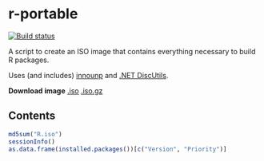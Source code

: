r-portable
==========
[![Build status](https://ci.appveyor.com/api/projects/status/w016xch3qm00msde/branch/master)](https://ci.appveyor.com/project/krlmlr/r-portable/branch/master)

A script to create an ISO image that contains everything necessary to build R packages.

Uses (and includes) [innounp](http://innounp.sourceforge.net/) and [.NET DiscUtils](http://discutils.codeplex.com/).

**Download image** [.iso](https://rportable.blob.core.windows.net/r-portable/master/R.iso) [.iso.gz](https://rportable.blob.core.windows.net/r-portable/master/R.iso.gz)

Contents
--------

```r
md5sum("R.iso")
sessionInfo()
as.data.frame(installed.packages())[c("Version", "Priority")]
```
